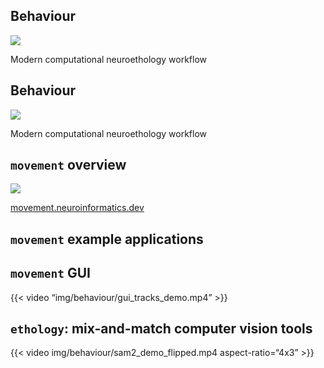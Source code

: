 ## Behaviour

![](img/behaviour/neuroethology_workflow.png)

::: footer
Modern computational neuroethology workflow
:::

## Behaviour {auto-animate=true auto-animate-easing="ease-in-out"}

![](img/behaviour/neuroethology_workflow_annot.png)

::: footer
Modern computational neuroethology workflow
:::

## `movement` overview

![](img/behaviour/movement_overview.png)

::: footer
[movement.neuroinformatics.dev](https://movement.neuroinformatics.dev/)
:::

## `movement` example applications


## `movement` GUI
{{< video "img/behaviour/gui_tracks_demo.mp4" >}}


## `ethology`: mix-and-match computer vision tools


{{< video img/behaviour/sam2_demo_flipped.mp4 aspect-ratio="4x3" >}}

<!-- - Mix and match computer vision tools, compare performance of equivalent methods -->
<!-- - Use annotations as prompts for segmentation models, such as Segment Anything. -->
<!-- - Programmatically curate manual annotations -->
<!-- - Use track-anything-models, compare trackers -->
<!-- - Support common video utilities: cropping frame size, compressing videos, clipping videos, identifying outlier frames..._ -->



